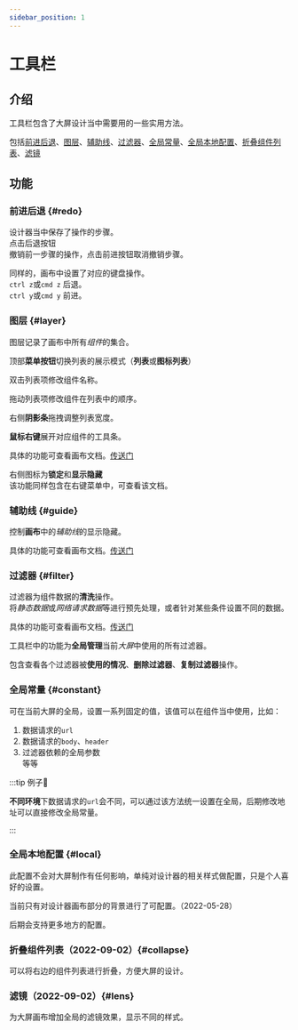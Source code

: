```yaml
---
sidebar_position: 1
---
```



# 工具栏  

<ImagePreview alt="工具栏" src="/img/docs/设计器/工具栏/tool-bar-intro.jpg" />

## 介绍 

工具栏包含了大屏设计当中需要用的一些实用方法。  

包括[前进后退](#redo)、[图层](#layer)、[辅助线](#guide)、[过滤器](#filter)、[全局常量](#constant)、[全局本地配置](#local)、[折叠组件列表](#collapse)、[滤镜](#lens)    

## 功能  

### 前进后退 {#redo}

设计器当中保存了操作的步骤。  
点击后退按钮  
撤销前一步骤的操作，点击前进按钮取消撤销步骤。 

同样的，画布中设置了对应的键盘操作。  
`ctrl z`或`cmd z` 后退。  
`ctrl y`或`cmd y` 前进。 

### 图层 {#layer}
  
  图层记录了画布中所有*组件*的集合。  
  <ImagePreview alt="图层" src="/img/docs/设计器/工具栏/layer-manage.png" />

  顶部**菜单按钮**切换列表的展示模式（**列表**或**图标列表**）  

  双击列表项修改组件名称。  

  拖动列表项修改组件在列表中的顺序。  

  <ImagePreview alt="排序" src="/img/docs/设计器/工具栏/layer-manage-drag.png" />

  右侧**阴影条**拖拽调整列表宽度。  

  **鼠标右键**展开对应组件的工具条。  

  <ImagePreview alt="右键菜单" src="/img/docs/设计器/工具栏/layer-manage-menu.png" />  

  
  具体的功能可查看画布文档。[传送门](/docs/设计器/画布#dropdown)

  右侧图标为**锁定**和**显示隐藏**  
  该功能同样包含在右键菜单中，可查看该文档。  
    
### 辅助线 {#guide}

  控制**画布**中的*辅助线*的显示隐藏。  

  具体的功能可查看画布文档。[传送门](/docs/设计器/画布#guide)   
### 过滤器 {#filter}

  过滤器为组件数据的**清洗**操作。  
  将*静态数据*或*网络请求数据*等进行预先处理，或者针对某些条件设置不同的数据。  

  具体的功能可查看画布文档。[传送门](/docs/设计器/配置/组件配置/数据#过滤器)   

  <ImagePreview alt="回调管理" src="/img/docs/设计器/工具栏/callback-manage.png" /> 

  工具栏中的功能为**全局管理**当前*大屏*中使用的所有过滤器。  

  包含查看各个过滤器被**使用的情况**、**删除过滤器**、**复制过滤器**操作。  

### 全局常量 {#constant}  
  
  可在当前大屏的全局，设置一系列固定的值，该值可以在组件当中使用，比如：
  1. 数据请求的`url`  
  2. 数据请求的`body`、`header`  
  3. 过滤器依赖的全局参数  
  等等  

  <ImagePreview alt="常量管理" src="/img/docs/设计器/工具栏/constant-manage.png" /> 
  
:::tip 例子🌰

**不同环境**下数据请求的`url`会不同，可以通过该方法统一设置在全局，后期修改地址可以直接修改全局常量。

:::

### 全局本地配置 {#local} 

  此配置不会对大屏制作有任何影响，单纯对设计器的相关样式做配置，只是个人喜好的设置。  

  <ImagePreview alt="本地配置" src="/img/docs/设计器/工具栏/local-config.png" />   

  当前只有对设计器画布部分的背景进行了可配置。（2022-05-28）  

  后期会支持更多地方的配置。  

### 折叠组件列表（2022-09-02）{#collapse}    
  可以将右边的组件列表进行折叠，方便大屏的设计。  

### 滤镜（2022-09-02）{#lens}  
  为大屏画布增加全局的滤镜效果，显示不同的样式。  
  <ImagePreview alt="滤镜" src="/img/docs/设计器/工具栏/lens-config.jpg" /> 
